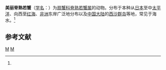 {{Speciesbox
| taxon = Lophozozymus pulchellus
| image = Lophozozymus pulchellus.jpg
| binomial_authority = (A.Milne-Edwards, 1867)<ref name='id11725'>{{cite web| url =http://www.bioinfo.cn/db05/BjdwSpecies.php?action=view&id=11725| title =美丽脊熟若蟹| work =《中国动物物种编目数据库》| publisher =中国科学院微生物研究所| author =中国科学院动物研究所| accessdate =2009-04-28| deadurl =yes| archiveurl =https://web.archive.org/web/20160305043930/http://www.bioinfo.cn/db05/BjdwSpecies.php?action=view&id=11725| archivedate =2016-03-05}}</ref>
}}

'''美丽脊熟若蟹'''（[[学名|学名]]：{{lang|la|''Lophozozymus pulchellus''}}）为[[扇蟹科|扇蟹科]][[脊熟若蟹属|脊熟若蟹属]]的动物。分布于本种从[[日本|日本]]至中[[太平洋|太平洋]]、向西至[[红海|红海]]、[[非洲|非洲]]东岸广泛地分布以及[[中国大陆|中国大陆]]的[[西沙群岛|西沙群岛]]等地，常见于海水。<ref name='id11725'/>

== 参考文献 ==
{{reflist}}

{{螃蟹小作品}}

{{Taxonbar}}
[[Category:1867年描述的动物|M]]
[[Category:脊熟若蟹属|M]]